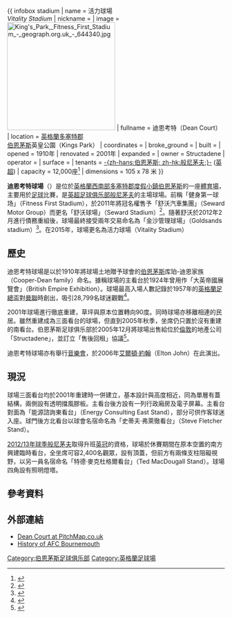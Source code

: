 {{noteTA
|G1=足球
|G2=FAcup
|G3=UK Places
|1=zh-hant:般尼茅夫足球會; zh-cn:伯恩茅斯足球俱乐部;
|2=zh-hant:般尼茅夫; zh-cn:伯恩茅斯;
|3=zh-cn:艾尔顿·约翰; zh-tw:艾爾頓·強; zh-hk:艾頓·莊;zh:艾爾頓·約翰
}}
{{ infobox stadium
| name                = 活力球場<br>''Vitality Stadium''
| nickname            =
| image               = [[File:King's_Park,_Fitness_First_Stadium_-_geograph.org.uk_-_644340.jpg|250px]]
| fullname            = 迪恩考特（Dean Court）
| location            = [[英格蘭|英格蘭]][[多塞特郡|多塞特郡]]<br>[[伯恩茅斯|伯恩茅斯]]英皇公園（Kings Park）
| coordinates         =
| broke_ground        =
| built               =
| opened              = 1910年
| renovated           = 2001年
| expanded            =
| owner               = Structadene
| operator            =
| surface             =
| tenants             = [[伯恩茅斯足球俱乐部|-{zh-hans:伯恩茅斯; zh-hk:般尼茅夫;}-]] ([[英超|英超]])
| capacity            = 12,000座<ref>{{cite web |language=en |url=http://www.footballgroundguide.com/bournemouth/ |title=AFC Bournemouth |work=''Football Ground Guide'' |accessdate=17 July 2010 |deadurl=yes |archiveurl=https://web.archive.org/web/20110724130110/http://www.footballgroundguide.com/bournemouth/ |archivedate=2011-07-24}}</ref>
| dimensions          = 105 x 78 米
}}

'''迪恩考特球場'''（{{lang-en|'''Dean Court'''}}）是位於[[英格蘭|英格蘭]][[西南英格蘭|西南部]][[多塞特郡|多塞特郡]][[度假小鎮|度假小鎮]][[伯恩茅斯|伯恩茅斯]]的一座[[體育場|體育場]]，主要用於[[足球|足球]]比賽，是[[英超|英超]][[足球俱乐部|足球俱乐部]][[伯恩茅斯足球俱乐部|般尼茅夫]]的主場球場。前稱「健身第一球场」（Fitness First Stadium），於2011年將冠名權售予「舒沃汽車集團」（Seward Motor Group）而更名「舒沃球場」（Seward Stadium）<ref>{{cite web |language=en |url=http://news.bbc.co.uk/sport1/hi/football/13335192.stm |publisher=''[[BBC_Sport|BBC Sport]]'' |title=Bournemouth sell naming rights deal of Dean Court |date=9 May 2011 |accessdate=11 May 2011 |archive-date=2020-07-21 |archive-url=https://web.archive.org/web/20200721091828/https://www.bbc.com/sport/football/13335192 |dead-url=no }}</ref>。隨著舒沃於2012年2月進行債務重組後，球場最終接受兩年交易命名為「金沙管理球場」（Goldsands stadium）<ref>{{cite web |language=en |url=http://www.bbc.co.uk/sport/0/football/18953635 |publisher=''[[BBC_Sport|BBC Sport]]'' |title=AFC Bournemouth announce new Dean Court stadium sponsor |date=23 July 2012 |accessdate=11 August 2012 |archive-date=2012-07-27 |archive-url=https://web.archive.org/web/20120727082336/http://www.bbc.co.uk/sport/0/football/18953635 |dead-url=no }}</ref>。在2015年，球場更名為活力球場（Vitality Stadium）

==歷史==
迪恩考特球場是以於1910年將球場土地贈予球會的[[伯恩茅斯|伯恩茅斯]]库珀-迪恩家族（Cooper-Dean family）命名。據稱球場的主看台於1924年曾用作「大英帝國展覽會」（British Empire Exhibition）。球場最高入場人數記錄於1957年的[[英格蘭足總盃|英格蘭足總盃]]對[[曼徹斯特聯足球俱樂部|曼聯]]時創出，吸引28,799名球迷觀戰<ref>{{cite web | language = en | url = http://www.afcb.co.uk/page/ClubInfo/0,,10324,00.html | title = AFC Bournemouth Club Information | publisher = ''[[伯恩茅斯足球俱乐部|A.F.C. Bournemouth]]'' | year = 2008 | accessdate = 25 September 2008 | deadurl = yes | archiveurl = https://web.archive.org/web/20080929080529/http://www.afcb.co.uk/page/ClubInfo/0%2C%2C10324%2C00.html | archivedate =2008-09-29}}</ref>。

2001年球場進行徹底重建，草坪與原本位置轉向90度。同時球場亦移離相連的民居。雖然重建成為三面看台的球場，但直到2005年秋季，坐席仍只置於沒有重建的南看台。伯恩茅斯足球俱乐部於2005年12月將球場出售給位於[[倫敦|倫敦]]的地產公司「Structadene」，並訂立「售後回租」協議<ref>{{cite web  |language=en| url = http://www.bournemouthecho.co.uk/search/display.var.2096442.0.new_stadium_deal_could_be_required.php | title = New stadium deal could be required | publisher = ''bournemouthecho.co.uk'' | year = 2008 | accessdate =25 September 2008}}</ref>。

迪恩考特球場亦有舉行[[音樂會|音樂會]]，於2006年[[艾爾頓·約翰|艾爾頓·約翰]]（Elton John）在此演出。

==現況==
球場三面看台均於2001年重建時一併建立，基本設計與高度相近，同為單層有蓋結構，兩側設有透明擋風膠板。主看台後方設有一列行政廂房及電子屏幕。主看台對面為「能源諮詢東看台」（Energy Consulting East Stand），部分可供作客球迷入座。球門後方北看台以球會名宿命名為「史蒂夫·弗萊徹看台」（Steve Fletcher Stand）。

[[2012年至2013年英格蘭足球甲級聯賽|2012/13年球季]][[伯恩茅斯足球俱乐部|般尼茅夫]]取得升班[[英冠|英冠]]的資格，球場於休賽期間在原本空置的南方興建臨時看台，全坐席可容2,400名觀眾，設有頂蓋，但前方有兩條支柱阻礙視野，以另一員名宿命名「特德·麥克杜格爾看台」（Ted MacDougall Stand）。球場四角設有照明燈塔。

==參考資料==
{{Reflist}}

==外部連結==
{{Commons category|Dean Court}}
*[https://web.archive.org/web/20140718061406/http://pitchmap.co.uk/dean-court.html Dean Court at PitchMap.co.uk]
*[https://web.archive.org/web/20120722120834/http://www.afcb.co.uk/page/ClubHistory/0,,10324,00.html History of AFC Bournemouth]

{{英超球場}}

{{Coord|50|44|07|N|1|50|18|W|region:GB-BMH_type:landmark|display=title}}

{{DEFAULTSORT:Dean Court}}
[[Category:伯恩茅斯足球俱乐部|Category:伯恩茅斯足球俱乐部]]
[[Category:英格蘭足球場|Category:英格蘭足球場]]